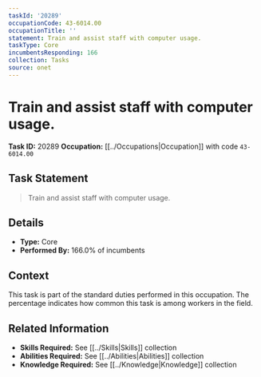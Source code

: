 ```yaml
---
taskId: '20289'
occupationCode: 43-6014.00
occupationTitle: ''
statement: Train and assist staff with computer usage.
taskType: Core
incumbentsResponding: 166
collection: Tasks
source: onet
---
```

# Train and assist staff with computer usage.

**Task ID:** 20289
**Occupation:** [[../Occupations|Occupation]] with code `43-6014.00`

## Task Statement

> Train and assist staff with computer usage.

## Details

- **Type:** Core
- **Performed By:** 166.0% of incumbents

## Context

This task is part of the standard duties performed in this occupation. The percentage indicates how common this task is among workers in the field.

## Related Information

- **Skills Required:** See [[../Skills|Skills]] collection
- **Abilities Required:** See [[../Abilities|Abilities]] collection
- **Knowledge Required:** See [[../Knowledge|Knowledge]] collection
